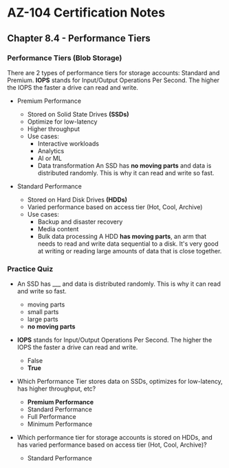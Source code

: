 # AZ-104 Certification Notes
## Chapter 8.4 - Performance Tiers

### Performance Tiers (Blob Storage)
There are 2 types of performance tiers for storage accounts: Standard and Premium. **IOPS** stands 
for Input/Output Operations Per Second. The higher the IOPS the faster a drive can read and write.
* Premium Performance
	* Stored on Solid State Drives **(SSDs)**
	* Optimize for low-latency
	* Higher throughput
	* Use cases:
		* Interactive workloads
		* Analytics
		* AI or ML
		* Data transformation
An SSD has **no moving parts** and data is distributed randomly. This is why it can read and write so fast.

* Standard Performance
	* Stored on Hard Disk Drives **(HDDs)**
	* Varied performance based on access tier (Hot, Cool, Archive)
	* Use cases:
		* Backup and disaster recovery
		* Media content
		* Bulk data processing
A HDD **has moving parts**, an arm that needs to read and write data sequential to a disk. It's very good at writing or reading large amounts of data that is close together.

### Practice Quiz
* An SSD has ___ and data is distributed randomly. This is why it can read and write so fast.
	* moving parts
	* small parts
	* large parts
	* **no moving parts**
* **IOPS** stands for Input/Output Operations Per Second. The higher the IOPS the faster a drive can read and write.
	* False
	* **True**
* Which Performance Tier stores data on SSDs, optimizes for low-latency, has higher throughput, etc?
	* **Premium Performance**
	* Standard Performance
	* Full Performance
	* Minimum Performance

* Which performance tier for storage accounts is stored on HDDs, and has varied performance based on access tier (Hot, Cool, Archive)?
	* Standard Performance